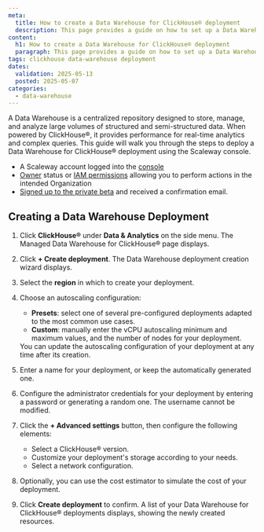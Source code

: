 ```yaml
---
meta:
  title: How to create a Data Warehouse for ClickHouse® deployment
  description: This page provides a guide on how to set up a Data Warehouse using ClickHouse® using the Scaleway console.
content:
  h1: How to create a Data Warehouse for ClickHouse® deployment
  paragraph: This page provides a guide on how to set up a Data Warehouse using ClickHouse® using the Scaleway console.
tags: clickhouse data-warehouse deployment
dates:
  validation: 2025-05-13
  posted: 2025-05-07
categories:
  - data-warehouse
---
```


A Data Warehouse is a centralized repository designed to store, manage, and analyze large volumes of structured and semi-structured data. When powered by ClickHouse®, it provides performance for real-time analytics and complex queries. This guide will walk you through the steps to deploy a Data Warehouse for ClickHouse® deployment using the Scaleway console.

<Macro id="requirements" />

- A Scaleway account logged into the [console](https://console.scaleway.com)
- [Owner](/iam/concepts/#owner) status or [IAM permissions](/iam/concepts/#permission) allowing you to perform actions in the intended Organization
- [Signed up to the private beta](https://www.scaleway.com/fr/betas/) and received a confirmation email.

## Creating a Data Warehouse Deployment

1. Click **ClickHouse®** under **Data & Analytics** on the side menu. The Managed Data Warehouse for ClickHouse® page displays.

2. Click **+ Create deployment**. The Data Warehouse deployment creation wizard displays.

3. Select the **region** in which to create your deployment.

4. Choose an autoscaling configuration:
    - **Presets**: select one of several pre-configured deployments adapted to the most common use cases.
    - **Custom**: manually enter the vCPU autoscaling minimum and maximum values, and the number of nodes for your deployment.
    <Message type="note">
    You can update the autoscaling configuration of your deployment at any time after its creation.
    </Message>

5. Enter a name for your deployment, or keep the automatically generated one.

6. Configure the administrator credentials for your deployment by entering a password or generating a random one.
    <Message type="note">
    The username cannot be modified.
    </Message>

7. Click the **+ Advanced settings** button, then configure the following elements:

    - Select a ClickHouse® version.
    - Customize your deployment's storage according to your needs.
    - Select a network configuration.

8. Optionally, you can use the cost estimator to simulate the cost of your deployment.

9. Click **Create deployment** to confirm. A list of your Data Warehouse for ClickHouse® deployments displays, showing the newly created resources.
